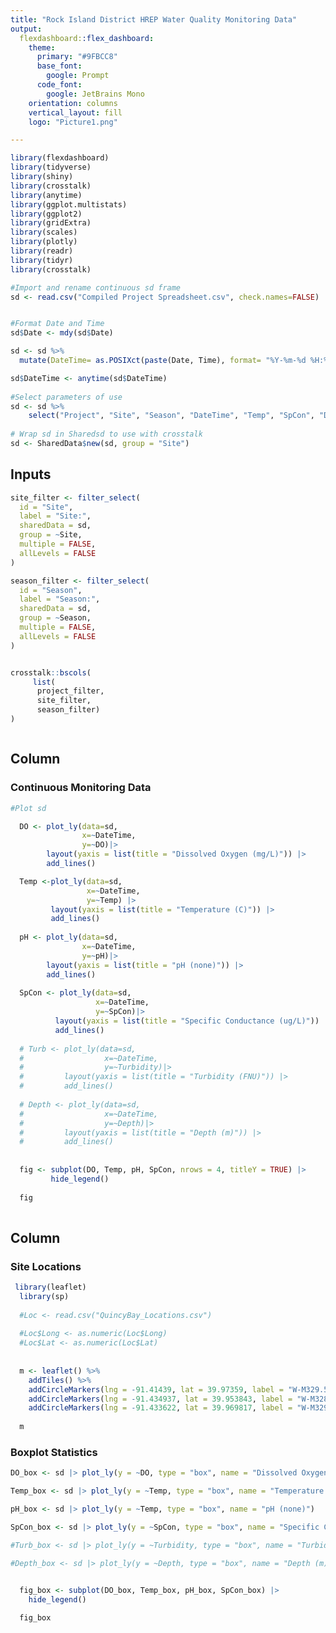 ```yaml
---
title: "Rock Island District HREP Water Quality Monitoring Data"
output: 
  flexdashboard::flex_dashboard:
    theme:
      primary: "#9FBCC8"
      base_font:
        google: Prompt
      code_font:
        google: JetBrains Mono
    orientation: columns
    vertical_layout: fill
    logo: "Picture1.png"

---
```


```r
library(flexdashboard)
library(tidyverse)
library(shiny)
library(crosstalk)
library(anytime)
library(ggplot.multistats)
library(ggplot2)
library(gridExtra)
library(scales)
library(plotly)
library(readr)
library(tidyr)
library(crosstalk)

```

```r
#Import and rename continuous sd frame
sd <- read.csv("Compiled Project Spreadsheet.csv", check.names=FALSE)


#Format Date and Time
sd$Date <- mdy(sd$Date)

sd <- sd %>% 
  mutate(DateTime= as.POSIXct(paste(Date, Time), format= "%Y-%m-%d %H:%M:%S"))

sd$DateTime <- anytime(sd$DateTime)
  
#Select parameters of use
sd <- sd %>% 
    select("Project", "Site", "Season", "DateTime", "Temp", "SpCon", "DO", "pH", "Turbidity", "Depth")
  
# Wrap sd in Sharedsd to use with crosstalk
sd <- SharedData$new(sd, group = "Site")  
```


Inputs {.sidebar}
-----------------------------------

```r



site_filter <- filter_select(
  id = "Site",
  label = "Site:",
  sharedData = sd,
  group = ~Site, 
  multiple = FALSE,
  allLevels = FALSE
)

season_filter <- filter_select(
  id = "Season",
  label = "Season:",
  sharedData = sd,
  group = ~Season, 
  multiple = FALSE,
  allLevels = FALSE
)


crosstalk::bscols(
     list(
      project_filter,
      site_filter,
      season_filter)
)



```


Column {sd-width=550}
-----------------------------------------------------------------------

### Continuous Monitoring Data

```r
#Plot sd

  DO <- plot_ly(data=sd, 
                x=~DateTime, 
                y=~DO)|> 
        layout(yaxis = list(title = "Dissolved Oxygen (mg/L)")) |> 
        add_lines()

  Temp <-plot_ly(data=sd, 
                 x=~DateTime, 
                 y=~Temp) |> 
         layout(yaxis = list(title = "Temperature (C)")) |> 
         add_lines()
  
  pH <- plot_ly(data=sd, 
                x=~DateTime, 
                y=~pH)|> 
        layout(yaxis = list(title = "pH (none)")) |> 
        add_lines() 
  
  SpCon <- plot_ly(data=sd, 
                   x=~DateTime, 
                   y=~SpCon)|> 
          layout(yaxis = list(title = "Specific Conductance (ug/L)")) |> 
          add_lines()
  
  # Turb <- plot_ly(data=sd, 
  #                  x=~DateTime, 
  #                  y=~Turbidity)|> 
  #         layout(yaxis = list(title = "Turbidity (FNU)")) |> 
  #         add_lines()
  
  # Depth <- plot_ly(data=sd, 
  #                  x=~DateTime, 
  #                  y=~Depth)|> 
  #         layout(yaxis = list(title = "Depth (m)")) |> 
  #         add_lines()
  
  
  fig <- subplot(DO, Temp, pH, SpCon, nrows = 4, titleY = TRUE) |>
         hide_legend() 
  
  fig
 
```


Column {sd-width=450}
-----------------------------------------------------------------------
    
### Site Locations

```r

 library(leaflet)
  library(sp)
  
  #Loc <- read.csv("QuincyBay_Locations.csv")
  
  #Loc$Long <- as.numeric(Loc$Long)
  #Loc$Lat <- as.numeric(Loc$Lat)
  
  
  m <- leaflet() %>% 
    addTiles() %>% 
    addCircleMarkers(lng = -91.41439, lat = 39.97359, label = "W-M329.5Y") %>%
    addCircleMarkers(lng = -91.434937, lat = 39.953843, label = "W-M328.8K") %>% 
    addCircleMarkers(lng = -91.433622, lat = 39.969817, label = "W-M329.8P")
  
  m

```

### Boxplot Statistics

```r

DO_box <- sd |> plot_ly(y = ~DO, type = "box", name = "Dissolved Oxygen (mg/L)")

Temp_box <- sd |> plot_ly(y = ~Temp, type = "box", name = "Temperature (C)")

pH_box <- sd |> plot_ly(y = ~Temp, type = "box", name = "pH (none)")

SpCon_box <- sd |> plot_ly(y = ~SpCon, type = "box", name = "Specific Conductance (ug/L)")

#Turb_box <- sd |> plot_ly(y = ~Turbidity, type = "box", name = "Turbidity (FNU)")

#Depth_box <- sd |> plot_ly(y = ~Depth, type = "box", name = "Depth (m)")

  
  fig_box <- subplot(DO_box, Temp_box, pH_box, SpCon_box) |> 
    hide_legend()

  fig_box
  



```

